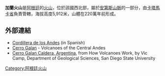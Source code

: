 '''加蘭火山'''是[[阿根廷|阿根廷]]的[[火山|火山]]，位於該國西北部，屬於[[安第斯山脈|安第斯山脈]]的一部分，由[[卡塔馬卡省|卡塔馬卡省]]負責管轄，海拔高度5,912米，山體在220萬年前形成。

==外部連結==
*[https://web.archive.org/web/20110721184132/http://www.andesargentinos.com.ar/Galan.htm Cordillera de los Andes] (in Spanish)
*[https://web.archive.org/web/20090202095514/http://volcano.space.edu/cvz/gala.html Cerro Galan] - Volcanoes of the Central Andes
*[https://www.webcitation.org/65PqC4dfz?url=http://www.geology.sdsu.edu/how_volcanoes_work/Thumblinks/galan_page.html Cerro Galan Caldera, Argentina], from How Volcanoes Work, by Vic Camp, Department of Geological Sciences, San Diego State University

{{Argentina-geo-stub}}
[[Category:阿根廷火山|Category:阿根廷火山]]